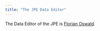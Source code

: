 ```yaml
---
title: "The JPE Data Editor"
---
```



The Data Editor of the JPE is [Florian Oswald](https://floswald.github.io).